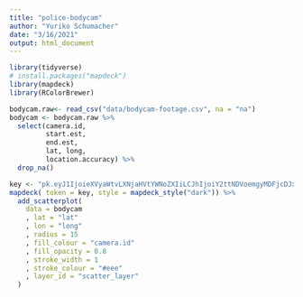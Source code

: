 ```yaml
---
title: "police-bodycam"
author: "Yuriko Schumacher"
date: "3/16/2021"
output: html_document
---
```

```r
library(tidyverse)
# install.packages("mapdeck")
library(mapdeck)
library(RColorBrewer)
```

```r
bodycam.raw<- read_csv("data/bodycam-footage.csv", na = "na")
bodycam <- bodycam.raw %>% 
  select(camera.id,
         start.est,
         end.est,
         lat, long,
         location.accuracy) %>% 
  drop_na()

key <- "pk.eyJ1IjoieXVyaWtvLXNjaHVtYWNoZXIiLCJhIjoiY2ttNDVoemgyMDFjcDJxdXM5cWx5d3FzdiJ9.Ajc4ZM1IbKLbRPSkrBJNrA"
mapdeck( token = key, style = mapdeck_style("dark")) %>% 
  add_scatterplot(
    data = bodycam
    , lat = "lat"
    , lon = "long"
    , radius = 15
    , fill_colour = "camera.id"
    , fill_opacity = 0.8
    , stroke_width = 1
    , stroke_colour = "#eee"
    , layer_id = "scatter_layer"
  )



```

